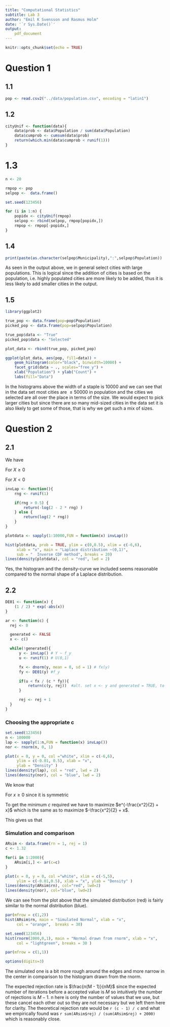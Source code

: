 ```yaml
---
title: "Computational Statistics"
subtitle: Lab 3
author: "Emil K Svensson and Rasmus Holm"
date: '`r Sys.Date()`'
output:
    pdf_document
---
```


```r
knitr::opts_chunk$set(echo = TRUE)
```


# Question 1

## 1.1

```r
pop <- read.csv2("../data/population.csv", encoding = "latin1")
```

## 1.2

```r
cityUnif <- function(data){
    data$prob <- data$Population / sum(data$Population)
    data$cumprob <- cumsum(data$prob)
    return(which.min(data$cumprob < runif(1)))
}
```

# 1.3

```r
n <- 20

rmpop <- pop
selpop <-  data.frame()

set.seed(123456)

for (i in 1:n) {
    popidx <- cityUnif(rmpop)
    selpop <- rbind(selpop, rmpop[popidx,])
    rmpop <- rmpop[-popidx,]
}
```


## 1.4

```r
print(paste(as.character(selpop$Municipality),":",selpop$Population))
```

As seen in the output above, we in general select cities with large populations. This is logical since the addition of cities is based on the population, i.e. highly populated cities are more likely to be added, thus it is less likely to add smaller cities in the output.

## 1.5

```r
library(ggplot2)

true_pop <- data.frame(pop=pop$Population)
picked_pop <- data.frame(pop=selpop$Population)

true_pop$data <- "True"
picked_pop$data <- "Selected"

plot_data <- rbind(true_pop, picked_pop)

ggplot(plot_data, aes(pop, fill=data)) +
    geom_histogram(color="black", binwidth=10000) +
    facet_grid(data ~ ., scales="free_y") +
    xlab("Population") + ylab("Count") +
    labs(fill="Data")
```

In the histograms above the width of a staple is 10000 and we can see that in the data set most cities are $\leq 50000$ in population and the cities we selected are all over the place in terms of the size. We would expect to pick larger cities but since there are so many mid-sized cities in the data set it is also likely to get some of those, that is why we get such a mix of sizes.

\newpage

# Question 2

## 2.1

We have

\begin{align*}
p(x) = \frac{1}{2} e^{-|x|}.
\end{align*}

For $X \geq 0$

\begin{align*}
F(x) &= \int_{-\infty}^{0} \frac{1}{2} e^x dx + \int_{0}^{x} \frac{1}{2} e^{-x} dx \\
     &= \frac{1}{2} \left[ e^x \right]_{-\infty}^{0} - \frac{1}{2} \left[ e^{-x} \right]_{0}^{x} \\
     &= 1 - \frac{1}{2} e^{-x} \\
     &\Downarrow \\
x    &= -\log(2 - 2y) \text{, } y \sim U(0.5, 1)
\end{align*}


For $X < 0$

\begin{align*}
F(x) &= \int_{-\infty}^{x} \frac{1}{2} e^x dx \\
     &= \frac{1}{2} \left[ e^x \right]_{-\infty}^{x} \\
     &= \frac{1}{2} e^x \\
     &\Downarrow \\
x    &= \log(2y) \text{, } y \sim U(0, 0.5)
\end{align*}

```r
invLap <- function(){
    rng <- runif(1)

    if(rng > 0.5) {
        return(-log(2 - 2 * rng) )
    } else {
        return(log(2 * rng))
    }
}
```


```r
plotdata <- sapply(1:10000,FUN = function(x) invLap())

hist(plotdata, prob = TRUE, ylim = c(0,0.5), xlim = c(-6,6),
     xlab = "x", main = "Laplace distribution ~(0,1)",
     sub = "  Inverse CDF method", breaks = 20)
lines(density(plotdata), col = "red", lwd = 2)
```

Yes, the histogram and the density-curve we included seems reasonable compared to the normal shape of a Laplace distribution.

## 2.2

```r
DE01 <- function(x) {
    (1 / 2) * exp(-abs(x))
}

ar <- function(c) {
  rej <- 0

  generated <- FALSE
  x <- c()

  while(!generated){
      y <- invLap() # Y ~ f_y
      u <- runif(1) # U(0,1)

      fx <- dnorm(y, mean = 0, sd = 1) # fx(y)
      fy <- DE01(y) #f_y

      if(u < fx / (c * fy)){
          return(c(y, rej))  #alt. set x <- y and generated = TRUE, to end the loop
      }

      rej <- rej + 1
  }
}
```

### Choosing the appropriate c

```r
set.seed(123456)
n <- 100000
lap <- sapply(1:n,FUN = function(x) invLap())
nor <- rnorm(n, 0, 1)

plot(x = 0, y = 0, col ="white", xlim = c(-6,6),
     ylim = c(-0.01, 0.5), xlab = "x",
     ylab = "Density" )
lines(density(lap), col = "red", lwd = 2)
lines(density(nor), col = "blue", lwd = 2)
```

We know that

\begin{align*}
f_y(x) &= \frac{1}{2} e^{-x} \\
f_x(x) &= \frac{1}{\sqrt{2 \pi}} e^{-\frac{x^2}{2}}.
\end{align*}


For $x \geq 0$ since it is symmetric

\begin{align*}
c f_y(x) \geq f_x(x) \\
c \geq \frac{2}{\sqrt{2 \pi}} e^{-\frac{x^2}{2} + x}.
\end{align*}

To get the minimum $c$ required we have to maximize $e^{-\frac{x^2}{2} + x}$ which is the same as to maximize
$-\frac{x^2}{2} + x$.

\begin{align*}
g(x) &= -\frac{x^2}{2} + x \\
g^{\prime}(x) &= 1 - x \\
1 - x &= 0 \Rightarrow x = 1
\end{align*}

This gives us that

\begin{align*}
c &= \frac{2}{\sqrt{2 \pi}} e^{-\frac{1^2}{2} + 1} \\
  &= \frac{2}{\sqrt{2 \pi}} \sqrt{e} \\
  & \approx 1.32
\end{align*}

### Simulation and comparison

```r
ARsim <- data.frame(rn = 1, rej = 1)
c <- 1.32

for(i in 1:2000){
    ARsim[i,] <- ar(c=c)
}
```

```r
plot(x = 0, y = 0, col ="white", xlim = c(-5,5),
     ylim = c(-0.01,0.5), xlab = "x", ylab = "Density" )
lines(density(ARsim$rn), col="red", lwd=2)
lines(density(nor), col="blue", lwd=2)
```

We can see from the plot above that the simulated distribution (red) is fairly similar to the normal distribution (blue).

```r
par(mfrow = c(1,2))
hist(ARsim$rn, main = "Simulated Normal", xlab = "x",
     col = "orange",  breaks = 30)

set.seed(123456)
hist(rnorm(2000,0,1), main = "Normal drawn from rnorm", xlab = "x",
     col = "lightgreen", breaks = 30 )
```

```r
par(mfrow = c(1,1))
```

```r
options(digits=3)
```

The simulated one is a bit more rough around the edges and more narrow in the center in comparison to the histogram drawn from the rnorm.

The expected rejection rate is $\frac{n(M - 1)}{nM}$ since the expected number of iterations before a accepted value is $M$ so intuitively the number of rejections is $M - 1$. n here is only the number of values that we use, but these cancel each other out so they are not necessary but we left them here for clarity. The theoretical rejection rate would be `r (c - 1) / c` and what we empirically found was `r sum(ARsim$rej) / (sum(ARsim$rej) + 2000)` which is reasonably close.

